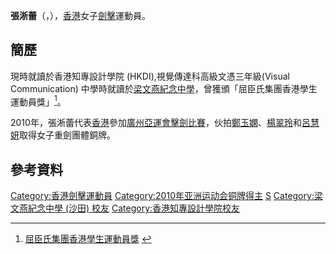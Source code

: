 {{noteTA|G1=Sports}}
{{Infobox sportsperson
| headercolor    = #778899
| name           = 張淅蕾
| image          = 
| imagesize      =
| caption        =
| birthname      =
| fullname       =
| nickname       =
| nationality    = 
| residence      =
| birth_date      = {{birth_date_and_age|1989|6|14}}<ref name="广州亚运">{{Cite web |url=http://www.gz2010.cn/info/CHN/ZB/ZBB101A_FE@@@@@@@@@@@@@@@CHN_number=215820.htm |title=2010年广州亚运会官方网站 击剑 - 张淅蕾 - 简历 |accessdate=2011-03-03 |archive-date=2018-09-29 |archive-url=https://web.archive.org/web/20180929094019/http://www.gz2010.cn/info/CHN/ZB/ZBB101A_FE@@@@@@@@@@@@@@@CHN_number=215820.htm |dead-url=no }}</ref>
| birth_place     = {{BHKG}}
| height         = 
| weight         = 
| website        = 
| country        = {{HKG}}
| sport          = 女子[[擊劍|擊劍]] - [[重劍|重劍]]
| collegeteam    =
| club           =
| team           =
| turnedpro      =
| coach          = 
| retired        =
| coaching       =
| worlds         =
| regionals      =
| nationals      =
| olympics       =
| paralympics    =
| highestranking =
| pb             =
| medaltemplates = 
{{MedalSport | 女子[[劍擊|劍擊]]}}
{{MedalCountry|{{HKG}}}}
{{MedalCompetition | [[亞洲運動會|亞洲運動會]]}}
{{MedalBronze | [[2010年亞洲運動會|2010 廣州]] | [[2010年亞洲運動會擊劍比賽|重劍團體]]}}
{{MedalCompetition|[[亞洲擊劍錦標賽|亞洲擊劍錦標賽]]}}
{{MedalBronze|2008年 曼谷|重劍團體}}
{{MedalBronze|2009年 多哈|重劍團體}}
{{MedalBronze|2010年 首爾|重劍團體}}
{{MedalBronze|2011年 首爾|重劍團體}}
{{MedalBronze|2013年 上海|重劍團體}}
| show-medals    = yes
}}
'''張淅蕾'''（'''{{lang|en|CHEUNG Sik Lui}}'''，{{bd|1989年|6月14日|catIdx=C張}}），[[香港|香港]]女子[[劍擊|劍擊]]運動員。

==簡歷==
現時就讀於香港知專設計學院 (HKDI),視覺傳達科高級文憑三年級(Visual Communication)
中學時就讀於[[梁文燕紀念中學|梁文燕紀念中學]]，曾獲頒「屈臣氏集團香港學生運動員獎」<ref>[http://www.aswatson.com/image/SSA/awardee%20list.pdf 屈臣氏集團香港學生運動員獎] {{webarchive|url=https://web.archive.org/web/20070710062231/http://www.aswatson.com/image/SSA/awardee%20list.pdf |date=2007-07-10 }}</ref>。

2010年，張淅蕾代表[[2010年亞洲運動會中國香港代表團|香港]]參加[[廣州|廣州]][[2010年亞洲運動會|亞運會]][[2010年亞洲運動會擊劍比賽|擊劍比賽]]，伙拍[[鄭玉嫻|鄭玉嫻]]、[[楊翠玲|楊翠玲]]和[[呂慧妍|呂慧妍]]取得女子重劍團體銅牌。

==參考資料==
{{Reflist}}

{{DEFAULTSORT:CHEUNG Sik Lui}}
[[Category:香港劍擊運動員|Category:香港劍擊運動員]]
[[Category:2010年亚洲运动会铜牌得主|Category:2010年亚洲运动会铜牌得主]]
[[Category:張姓|S]]
[[Category:梁文燕紀念中學_(沙田)_校友|Category:梁文燕紀念中學 (沙田) 校友]]
[[Category:香港知專設計學院校友|Category:香港知專設計學院校友]]